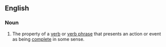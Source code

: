 {{wikipedia}}
==English==

===Noun===
{{en-noun|telicities}}

# {{linguistics}} The property of a [[verb]] or [[verb phrase]] that presents an action or event as being [[complete]] in some sense.